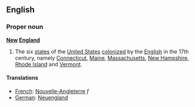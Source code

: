 ==English==

===Proper noun===
'''[[new|New]] [[England]]'''

# The six [[state]]s of the [[United States]] [[colonize]]d by the [[English]] in the 17th century, namely [[Connecticut]], [[Maine]], [[Massachusetts]], [[New Hampshire]], [[Rhode Island]] and [[Vermont]].

====Translations====

*[[French]]: [[Nouvelle-Angleterre]] ''f''
*[[German]]: [[Neuengland]]